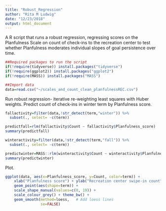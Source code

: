 ```yaml
---
title: "Robust_Regression"
author: "Rita M Ludwig"
date: "12/23/2018"
output: html_document
---
```

A R script that runs a robust regression, regressing scores on the Planfulness Scale on count of check-ins to the recreation center to test whether Planfulness moderates individual slopes of goal persistence over time.
```r
##Required packages to run the script
if(!require(tidyverse)) install.packages("tidyverse")
if(!require(ggplot2)) install.packages("ggplot2")
if(!require(MASS)) install.packages("MASS")

##Import data
data=read.csv("~/scales_and_count_clean_planfulnessREC.csv")
```
Run robust regression- iterative re-weighting least squares with Huber weights. Predict count of check-ins in winter term by Planfulness score.

```r
fallactivity=filter(data,!str_detect(term,"winter")) %>%
  subset(., select= -c(term))

predictfall=rlm(fallactivity$Count ~ fallactivity$Planfulness_score)
summary(predictfall)

winteractivity=filter(data,!str_detect(term,"fall")) %>%
  subset(., select= -c(term))

predictwinter=MASS::rlm(winteractivity$Count ~ winteractivity$Planfulness_score)
summary(predictwinter)
```
Plot.
```r
ggplot(data, aes(x=Planfulness_score, y=Count, color=term)) +
    xlab("Planfulness score") + ylab("Recreation center swipe-in count") +
    geom_point(aes(shape=term)) +
    scale_shape_manual(values=c(8, 19)) +
    scale_colour_grey() + theme_bw() + 
    geom_smooth(method=loess,   # Add loess lines
                se=FALSE)
```
